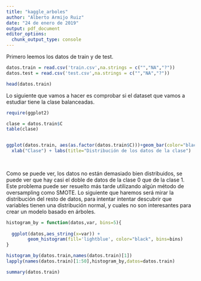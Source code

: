 ```yaml
---
title: "kaggle_arboles"
author: "Alberto Armijo Ruiz"
date: "24 de enero de 2019"
output: pdf_document
editor_options:
  chunk_output_type: console
---
```



Primero leemos los datos de train y de test.
```r
datos.train = read.csv('train.csv',na.strings = c("","NA","?"))
datos.test = read.csv('test.csv',na.strings = c("","NA","?"))

head(datos.train)
```

Lo siguiente que vamos a hacer es comprobar si el dataset que vamos a estudiar tiene la clase balanceadas.
```r
require(ggplot2)

clase = datos.train$C
table(clase)


ggplot(datos.train, aes(as.factor(datos.train$C)))+geom_bar(color="black",fill="deepskyblue") + 
  xlab("Clase") + labs(title="Distribución de los datos de la clase")
  
  
```
Como se puede ver, los datos no están demasiado bien distribuidos, se puede ver que hay casi el doble de datos de la clase 0 que de la clase 1. Este problema puede ser resuelto más tarde utilizando algún método de oversampling como SMOTE. Lo siguiente que haremos será mirar la distribución del resto de datos, para intentar intentar descubrir que variables tienen una distribución normal, y cuales no son interesantes para crear un modelo basado en árboles.

```r
histogram_by = function(datos,var, bins=5){
  
  ggplot(datos,aes_string(x=var)) +
        geom_histogram(fill='lightblue', color="black", bins=bins)
}

histogram_by(datos.train,names(datos.train)[1])
lapply(names(datos.train)[1:50],histogram_by,datos=datos.train)
```


```r
summary(datos.train)
```

